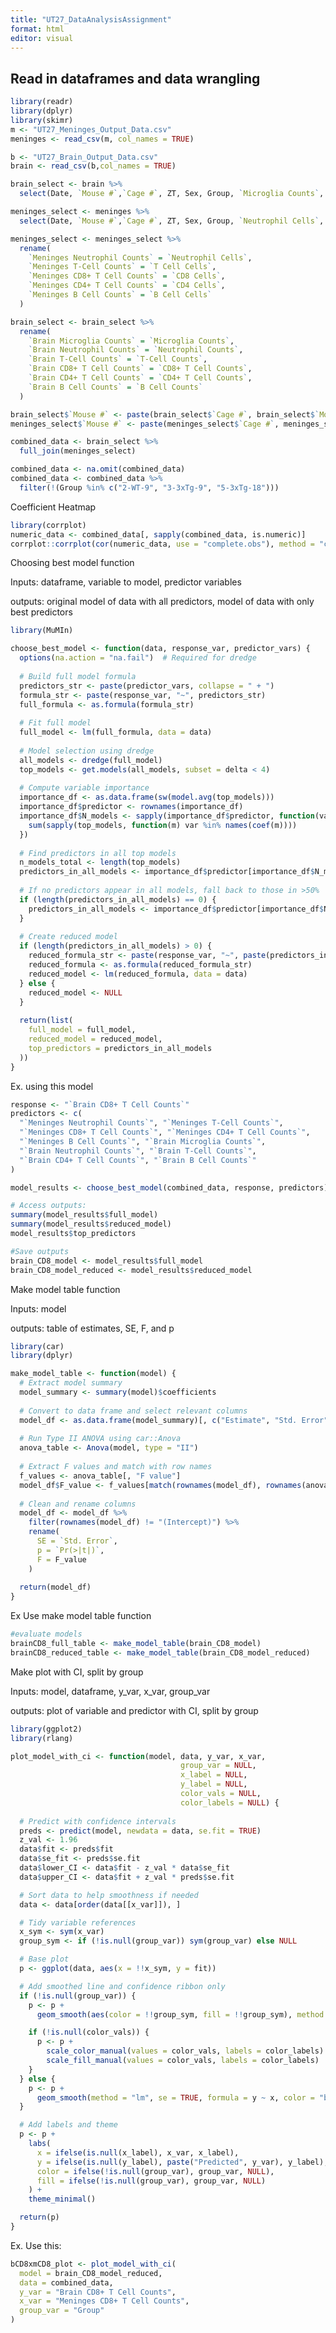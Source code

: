 ```yaml
---
title: "UT27_DataAnalysisAssignment"
format: html
editor: visual
---
```


## Read in dataframes and data wrangling

```r
library(readr)
library(dplyr)
library(skimr)
m <- "UT27_Meninges_Output_Data.csv"
meninges <- read_csv(m, col_names = TRUE)

b <- "UT27_Brain_Output_Data.csv"
brain <- read_csv(b,col_names = TRUE)

brain_select <- brain %>%
  select(Date, `Mouse #`,`Cage #`, ZT, Sex, Group, `Microglia Counts`, `Neutrophil Counts`, `T-Cell Counts`, `CD8+ T Cell Counts`, `CD4+ T Cell Counts`, `B Cell Counts`)

meninges_select <- meninges %>%
  select(Date, `Mouse #`,`Cage #`, ZT, Sex, Group, `Neutrophil Cells`, `T Cell Cells`, `CD8 Cells`, `CD4 Cells`, `B Cell Cells`)

meninges_select <- meninges_select %>%
  rename(
    `Meninges Neutrophil Counts` = `Neutrophil Cells`,
    `Meninges T-Cell Counts` = `T Cell Cells`,
    `Meninges CD8+ T Cell Counts` = `CD8 Cells`,
    `Meninges CD4+ T Cell Counts` = `CD4 Cells`,
    `Meninges B Cell Counts` = `B Cell Cells`
  )

brain_select <- brain_select %>%
  rename(
    `Brain Microglia Counts` = `Microglia Counts`,
    `Brain Neutrophil Counts` = `Neutrophil Counts`,
    `Brain T-Cell Counts` = `T-Cell Counts`,
    `Brain CD8+ T Cell Counts` = `CD8+ T Cell Counts`,
    `Brain CD4+ T Cell Counts` = `CD4+ T Cell Counts`,
    `Brain B Cell Counts` = `B Cell Counts`
  )

brain_select$`Mouse #` <- paste(brain_select$`Cage #`, brain_select$`Mouse #`, sep = "-")
meninges_select$`Mouse #` <- paste(meninges_select$`Cage #`, meninges_select$`Mouse #`, sep = "-")

combined_data <- brain_select %>%
  full_join(meninges_select) 

combined_data <- na.omit(combined_data)
combined_data <- combined_data %>%
  filter(!(Group %in% c("2-WT-9", "3-3xTg-9", "5-3xTg-18")))
```

Coefficient Heatmap

```r
library(corrplot)
numeric_data <- combined_data[, sapply(combined_data, is.numeric)]
corrplot::corrplot(cor(numeric_data, use = "complete.obs"), method = "color")
```

Choosing best model function

Inputs: dataframe, variable to model, predictor variables

outputs: original model of data with all predictors, model of data with only best predictors

```r
library(MuMIn)

choose_best_model <- function(data, response_var, predictor_vars) {
  options(na.action = "na.fail")  # Required for dredge
  
  # Build full model formula
  predictors_str <- paste(predictor_vars, collapse = " + ")
  formula_str <- paste(response_var, "~", predictors_str)
  full_formula <- as.formula(formula_str)
  
  # Fit full model
  full_model <- lm(full_formula, data = data)
  
  # Model selection using dredge
  all_models <- dredge(full_model)
  top_models <- get.models(all_models, subset = delta < 4)
  
  # Compute variable importance
  importance_df <- as.data.frame(sw(model.avg(top_models)))
  importance_df$predictor <- rownames(importance_df)
  importance_df$N_models <- sapply(importance_df$predictor, function(var) {
    sum(sapply(top_models, function(m) var %in% names(coef(m))))
  })
  
  # Find predictors in all top models
  n_models_total <- length(top_models)
  predictors_in_all_models <- importance_df$predictor[importance_df$N_models == n_models_total]
  
  # If no predictors appear in all models, fall back to those in >50%
  if (length(predictors_in_all_models) == 0) {
    predictors_in_all_models <- importance_df$predictor[importance_df$N_models > n_models_total / 2]
  }
  
  # Create reduced model
  if (length(predictors_in_all_models) > 0) {
    reduced_formula_str <- paste(response_var, "~", paste(predictors_in_all_models, collapse = " + "))
    reduced_formula <- as.formula(reduced_formula_str)
    reduced_model <- lm(reduced_formula, data = data)
  } else {
    reduced_model <- NULL
  }
  
  return(list(
    full_model = full_model,
    reduced_model = reduced_model,
    top_predictors = predictors_in_all_models
  ))
}
```

Ex. using this model

```r
response <- "`Brain CD8+ T Cell Counts`"
predictors <- c(
  "`Meninges Neutrophil Counts`", "`Meninges T-Cell Counts`",
  "`Meninges CD8+ T Cell Counts`", "`Meninges CD4+ T Cell Counts`",
  "`Meninges B Cell Counts`", "`Brain Microglia Counts`",
  "`Brain Neutrophil Counts`", "`Brain T-Cell Counts`",
  "`Brain CD4+ T Cell Counts`", "`Brain B Cell Counts`"
)

model_results <- choose_best_model(combined_data, response, predictors)

# Access outputs:
summary(model_results$full_model)
summary(model_results$reduced_model)
model_results$top_predictors

#Save outputs
brain_CD8_model <- model_results$full_model
brain_CD8_model_reduced <- model_results$reduced_model
```

Make model table function

Inputs: model

outputs: table of estimates, SE, F, and p

```r
library(car)
library(dplyr)

make_model_table <- function(model) {
  # Extract model summary
  model_summary <- summary(model)$coefficients
  
  # Convert to data frame and select relevant columns
  model_df <- as.data.frame(model_summary)[, c("Estimate", "Std. Error", "Pr(>|t|)")]
  
  # Run Type II ANOVA using car::Anova
  anova_table <- Anova(model, type = "II")
  
  # Extract F values and match with row names
  f_values <- anova_table[, "F value"]
  model_df$F_value <- f_values[match(rownames(model_df), rownames(anova_table))]
  
  # Clean and rename columns
  model_df <- model_df %>%
    filter(rownames(model_df) != "(Intercept)") %>%
    rename(
      SE = `Std. Error`,
      p = `Pr(>|t|)`,
      F = F_value
    )
  
  return(model_df)
}
```

Ex Use make model table function

```r
#evaluate models
brainCD8_full_table <- make_model_table(brain_CD8_model)
brainCD8_reduced_table <- make_model_table(brain_CD8_model_reduced)


```

Make plot with CI, split by group

Inputs: model, dataframe, y_var, x_var, group_var

outputs: plot of variable and predictor with CI, split by group

```r
library(ggplot2)
library(rlang)

plot_model_with_ci <- function(model, data, y_var, x_var,
                                      group_var = NULL,
                                      x_label = NULL,
                                      y_label = NULL,
                                      color_vals = NULL,
                                      color_labels = NULL) {
  
  # Predict with confidence intervals
  preds <- predict(model, newdata = data, se.fit = TRUE)
  z_val <- 1.96
  data$fit <- preds$fit
  data$se_fit <- preds$se.fit
  data$lower_CI <- data$fit - z_val * data$se_fit
  data$upper_CI <- data$fit + z_val * preds$se.fit

  # Sort data to help smoothness if needed
  data <- data[order(data[[x_var]]), ]

  # Tidy variable references
  x_sym <- sym(x_var)
  group_sym <- if (!is.null(group_var)) sym(group_var) else NULL

  # Base plot
  p <- ggplot(data, aes(x = !!x_sym, y = fit))

  # Add smoothed line and confidence ribbon only
  if (!is.null(group_var)) {
    p <- p +
      geom_smooth(aes(color = !!group_sym, fill = !!group_sym), method = "lm", se = TRUE, formula = y ~ x)

    if (!is.null(color_vals)) {
      p <- p +
        scale_color_manual(values = color_vals, labels = color_labels) +
        scale_fill_manual(values = color_vals, labels = color_labels)
    }
  } else {
    p <- p +
      geom_smooth(method = "lm", se = TRUE, formula = y ~ x, color = "blue", fill = "blue", alpha = 0.2)
  }

  # Add labels and theme
  p <- p +
    labs(
      x = ifelse(is.null(x_label), x_var, x_label),
      y = ifelse(is.null(y_label), paste("Predicted", y_var), y_label),
      color = ifelse(!is.null(group_var), group_var, NULL),
      fill = ifelse(!is.null(group_var), group_var, NULL)
    ) +
    theme_minimal()

  return(p)
}

```

Ex. Use this:

```r
bCD8xmCD8_plot <- plot_model_with_ci(
  model = brain_CD8_model_reduced,
  data = combined_data,
  y_var = "Brain CD8+ T Cell Counts",
  x_var = "Meninges CD8+ T Cell Counts",
  group_var = "Group"
)

```
